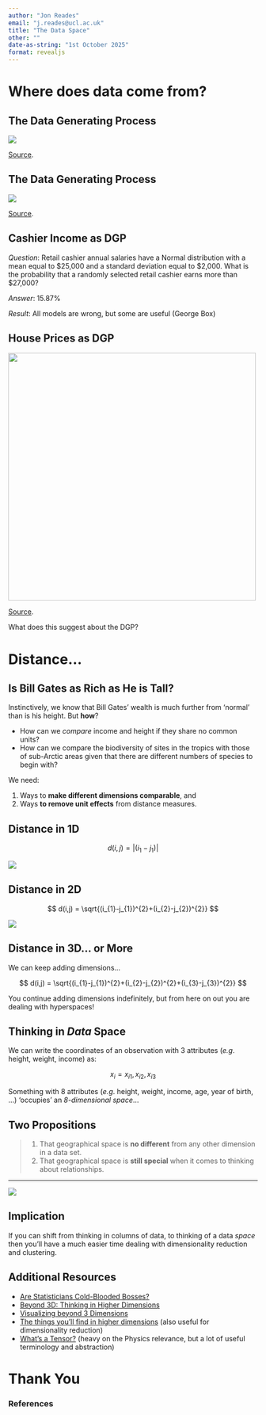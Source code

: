 ```yaml
---
author: "Jon Reades"
email: "j.reades@ucl.ac.uk"
title: "The Data Space"
other: ""
date-as-string: "1st October 2025"
format: revealjs
---
```


# Where does data come from?

## The Data Generating Process

![](img/DGP-2.png)


[Source](https://doi.org/10.1111/j.1467-9639.2012.00524.x).

## The Data Generating Process

![](img/DGP-3.png)

[Source](https://doi.org/10.1111/j.1467-9639.2012.00524.x).

## Cashier Income as DGP

*Question*: Retail cashier annual salaries have a Normal distribution with a mean equal to $25,000 and a standard deviation equal to $2,000. What is the probability that a randomly selected retail cashier earns more than $27,000?

*Answer*: 15.87%

*Result*: All models are wrong, but some are useful (George Box)


## House Prices as DGP

![](img/House_Prices_by_Region.png){height="500"}

[Source](https://jamesjgleeson.wordpress.com/2018/08/03/visualising-house-prices-per-square-metre-by-region/).

::: {.notes}
What does this suggest about the DGP?
:::

# Distance...

## Is Bill Gates as Rich as He is Tall?

Instinctively, we know that Bill Gates' wealth is much further from 'normal' than is his height. But **how**?

- How can we *compare* income and height if they share no common units?
- How can we compare the biodiversity of sites in the tropics with those of sub-Arctic areas given that there are different numbers of species to begin with?

We need: 

1. Ways to **make different dimensions comparable**, and 
2. Ways **to remove unit effects** from distance measures.


## Distance in 1D

$$
d(i,j) = |(i_{1}-j_{1})|
$$

![](img/Distance-1D.png)


## Distance in 2D

$$
d(i,j) = \sqrt{(i_{1}-j_{1})^{2}+(i_{2}-j_{2})^{2}}
$$

![](img/Distance-2D.png)


## Distance in 3D... or More

We can keep adding dimensions...

$$
d(i,j) = \sqrt{(i_{1}-j_{1})^{2}+(i_{2}-j_{2})^{2}+(i_{3}-j_{3})^{2}}
$$

You continue adding dimensions indefinitely, but from here on out you are dealing with hyperspaces!


## Thinking in *Data* Space

We can write the coordinates of an observation with 3 attributes (*e.g*. height, weight, income) as:

$$
x_{i} = { {x_{i1}, x_{i2}, x_{i3} } }
$$
 
Something with 8 attributes (*e.g*. height, weight, income, age, year of birth, ...) 'occupies' an *8-dimensional space*...


## Two Propositions

> 1. That geographical space is **no different** from any other dimension in a data set.
> 2. That geographical space is **still special** when it comes to thinking about relationships.


---

![](img/Pigs_in_Spaaaaaaaace.png)


## Implication

If you can shift from thinking in columns of data, to thinking of a data *space* then you'll have a much easier time dealing with dimensionality reduction and clustering.

## Additional Resources {.smaller}

- [Are Statisticians Cold-Blooded Bosses?](https://doi.org/10.1111/j.1467-9639.2012.00524.x)
- [Beyond 3D: Thinking in Higher Dimensions](https://www.youtube.com/watch?v=joJRnRnCtQM)
- [Visualizing beyond 3 Dimensions](https://towardsdatascience.com/visualizing-beyond-3-dimensions-67531b431119)
- [The things you'll find in higher dimensions](https://www.youtube.com/watch?v=dr2sIoD7eeU) (also useful for dimensionality reduction)
- [What's a Tensor?](https://www.youtube.com/watch?v=f5liqUk0ZTw) (heavy on the Physics relevance, but a lot of useful terminology and abstraction)

# Thank You {background-image="/img/web/title-slide.png" background-color="#f7eff5" background-opacity="0.2"}

<h3>References</h3>